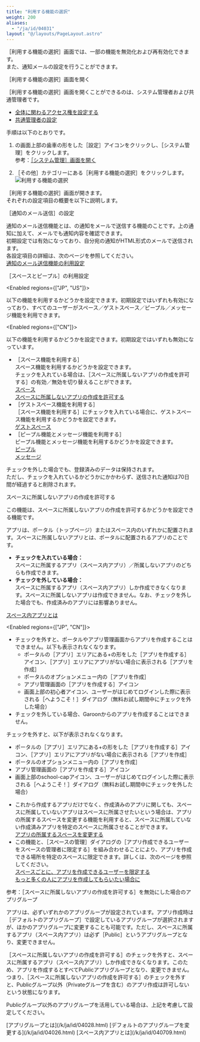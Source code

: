 ```yaml
---
title: "利用する機能の選択"
weight: 200
aliases:
  - "/ja/id/04031"
layout: "@/layouts/PageLayout.astro"
---
```




<Wovn>［利用する機能の選択］</Wovn>画面では、一部の機能を無効化および再有効化できます。  
また、通知メールの設定を行うことができます。

<Heading id="admin_feature_activation_10"><Wovn>［利用する機能の選択］</Wovn>画面を開く</Heading>

<Wovn>［利用する機能の選択］</Wovn>画面を開くことができるのは、<Kintone />システム管理者および<Service />共通管理者です。

<Reference>

* [<Kintone />全体に関わるアクセス権を設定する](/k/ja/id/040867.html)
* [<Service />共通管理者の設定](/general/ja/id/0208.html)

</Reference>

手順は以下のとおりです。

1. <Kintone />の画面上部の歯車の形をした<Wovn>［設定］</Wovn>アイコンをクリックし、<Wovn>［<Kintone />システム管理］</Wovn>をクリックします。  
参考：[［<Kintone />システム管理］画面を開く](/k/ja/id/04046.html)

1. <Wovn>［その他］</Wovn>カテゴリーにある<Wovn>［利用する機能の選択］</Wovn>をクリックします。
   <Img src="/k/kintone/img-ja/feature_activation01.png" alt="利用する機能の選択" />

<Wovn>［利用する機能の選択］</Wovn>画面が開きます。  
それぞれの設定項目の概要を以下に説明します。

<Heading id="admin_feature_activation_20"><Wovn>［通知のメール送信］</Wovn>の設定</Heading>

通知のメール送信機能とは、<Kintone />の通知をメールで送信する機能のことです。<Kintone />上の通知に加えて、メールでも通知内容を確認できます。  
初期設定では有効になっており、自分宛の通知がHTML形式のメールで送信されます。  
各設定項目の詳細は、次のページを参照してください。  
[通知のメール送信機能の利用設定](/k/ja/id/0403.html)

<Heading id="admin_feature_activation_30"><Wovn>［スペースとピープル］</Wovn>の利用設定</Heading>

<Enabled regions={["JP", "US"]}>

以下の機能を利用するかどうかを設定できます。初期設定ではいずれも有効になっており、すべてのユーザーがスペース／ゲストスペース／ピープル／メッセージ機能を利用できます。

</Enabled>

<Enabled regions={["CN"]}>

以下の機能を利用するかどうかを設定できます。初期設定ではいずれも無効になっています。

</Enabled>

* <Wovn>［スペース機能を利用する］</Wovn>  
  スペース機能を利用するかどうかを設定できます。  
  チェックを入れている場合は、<Wovn>［スペースに所属しないアプリの作成を許可する］</Wovn>の有効／無効を切り替えることができます。  
  [スペース](/k/ja/id/040691.html)  
  [スペースに所属しないアプリの作成を許可する](#admin_feature_activation_3010)
* <Wovn>［ゲストスペース機能を利用する］</Wovn>  
  <Wovn>［スペース機能を利用する］</Wovn>にチェックを入れている場合に、ゲストスペース機能を利用するかどうかを設定できます。  
  [ゲストスペース](/k/ja/id/040639.html)
* <Wovn>［ピープル機能とメッセージ機能を利用する］</Wovn>  
  ピープル機能とメッセージ機能を利用するかどうかを設定できます。  
  [ピープル](/k/ja/id/040679.html)  
  [メッセージ](/k/ja/id/040651.html)

<Note>

チェックを外した場合でも、登録済みのデータは保持されます。  
ただし、チェックを入れているかどうかにかかわらず、送信された通知は70日間が経過すると削除されます。

</Note>

<Heading level={3} id="admin_feature_activation_3010">スペースに所属しないアプリの作成を許可する</Heading>

この機能は、スペースに所属しないアプリの作成を許可するかどうかを設定できる機能です。

アプリは、ポータル（トップページ）またはスペース内のいずれかに配置されます。スペースに所属しないアプリとは、ポータルに配置されるアプリのことです。

* **チェックを入れている場合：**  
  スペースに所属するアプリ（スペース内アプリ）／所属しないアプリのどちらも作成できます。
* **チェックを外している場合：**  
  スペースに所属するアプリ（スペース内アプリ）しか作成できなくなります。スペースに所属しないアプリは作成できません。なお、チェックを外した場合でも、作成済みのアプリには影響ありません。

[スペース内アプリとは](/k/ja/id/040709.html)

<Enabled regions={["JP", "CN"]}>
<Note>

* チェックを外すと、ポータルやアプリ管理画面からアプリを作成することはできません。以下も表示されなくなります。
  * ポータルの<Wovn>［アプリ］</Wovn>エリアにある+の形をした<Wovn>［アプリを作成する］</Wovn>アイコン、<Wovn>［アプリ］</Wovn>エリアにアプリがない場合に表示される<Wovn>［アプリを作成］</Wovn>
  * ポータルのオプションメニュー内の<Wovn>［アプリを作成］</Wovn>
  * アプリ管理画面の<Wovn>［アプリを作成する］</Wovn>アイコン
  * 画面上部の初心者アイコン、ユーザーがはじめてログインした際に表示される<Wovn>［<Kintone />へようこそ！］</Wovn>ダイアログ（無料お試し期間中にチェックを外した場合）
* チェックを外している場合、Garoonから<Kintone />のアプリを作成することはできません。
</Note>

</Enabled>
<Enabled regions={["US"]}>
<Note>

チェックを外すと、以下が表示されなくなります。

* ポータルの<Wovn>［アプリ］</Wovn>エリアにある+の形をした<Wovn>［アプリを作成する］</Wovn>アイコン、<Wovn>［アプリ］</Wovn>エリアにアプリがない場合に表示される<Wovn>［アプリを作成］</Wovn>
* ポータルのオプションメニュー内の<Wovn>［アプリを作成］</Wovn>
* アプリ管理画面の<Wovn>［アプリを作成する］</Wovn>アイコン
* 画面上部のschool-capアイコン、ユーザーがはじめてログインした際に表示される<Wovn>［<Kintone />へようこそ！］</Wovn>ダイアログ（無料お試し期間中にチェックを外した場合）
</Note>
</Enabled>
<Hint>

* これから作成するアプリだけでなく、作成済みのアプリに関しても、スペースに所属していないアプリはスペースに所属させたいという場合は、アプリの所属するスペースを変更する機能を利用すると、スペースに所属していない作成済みアプリを特定のスペースに所属させることができます。  
  [アプリの所属するスペースを変更する](/k/ja/id/040492.html)
* この機能と、<Wovn>［スペースの管理］</Wovn>ダイアログの<Wovn>［アプリ作成できるユーザーをスペースの管理者に限定する］</Wovn>を組み合わせることにより、アプリを作成できる場所を特定のスペースに限定できます。詳しくは、次のページを参照してください。  
  [スペースごとに、アプリを作成できるユーザーを限定する](/k/ja/id/040695.html)  
  [もっと多くの人にアプリを作成してもらいたい場合に](/k/ja/id/040762.html)
</Hint>

<Heading level={3} id="admin_feature_activation_3020">参考：<Wovn>［スペースに所属しないアプリの作成を許可する］</Wovn>を無効にした場合のアプリグループ</Heading>

アプリは、必ずいずれかのアプリグループが設定されています。アプリ作成時は<Wovn>［デフォルトのアプリグループ］</Wovn>で設定しているアプリグループが選択されますが、ほかのアプリグループに変更することも可能です。ただし、スペースに所属するアプリ（スペース内アプリ）は必ず<Wovn>［Public］</Wovn>というアプリグループとなり、変更できません。

<Wovn>［スペースに所属しないアプリの作成を許可する］</Wovn>のチェックを外すと、スペースに所属するアプリ（スペース内アプリ）しか作成できなくなります。このため、アプリを作成するとすべてPublicアプリグループとなり、変更できません。つまり、<Wovn>［スペースに所属しないアプリの作成を許可する］</Wovn>のチェックを外すと、Publicグループ以外（Privateグループを含む）のアプリ作成は許可しないという状態になります。

Publicグループ以外のアプリグループを活用している場合は、上記を考慮して設定してください。

<Reference>
[アプリグループとは](/k/ja/id/04028.html)  
[デフォルトのアプリグループを変更する](/k/ja/id/04026.html)  
[スペース内アプリとは](/k/ja/id/040709.html)

</Reference>
